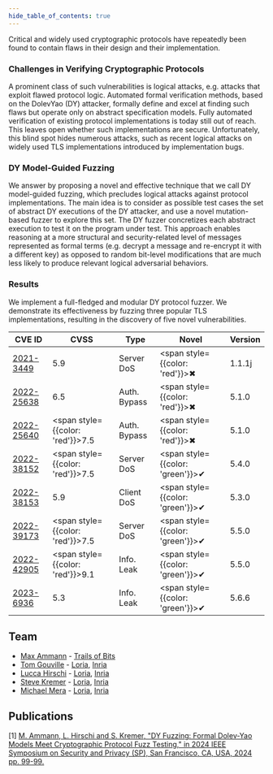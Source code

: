 ```yaml
---
hide_table_of_contents: true
---
```



<Home />

Critical and widely used cryptographic protocols
have repeatedly been found to contain flaws in their design and
their implementation. 

### Challenges in Verifying Cryptographic Protocols

A prominent class of such vulnerabilities is logical attacks, e.g. attacks that exploit flawed protocol logic. 
Automated formal verification methods, based on the DolevYao (DY) attacker, formally define and excel at finding such flaws but operate only on abstract specification models. Fully automated verification of existing protocol implementations is today still out of reach. 
This leaves open whether such implementations are secure. 
Unfortunately, this blind spot hides numerous attacks, such as recent logical attacks on widely used TLS implementations introduced by implementation bugs. 

### DY Model-Guided Fuzzing

We answer by proposing a novel and effective technique that we call DY model-guided fuzzing, which precludes logical attacks against protocol implementations. 
The main idea is to consider as possible test cases the set of abstract DY executions of the DY attacker, and use a novel mutation-based fuzzer to explore this set. The DY fuzzer concretizes each abstract execution to test it on the program under test.
This approach enables reasoning at a more structural and security-related level of messages represented as formal terms (e.g. decrypt a message and re-encrypt it with a different key) as opposed to random bit-level modifications that are much less likely to produce relevant logical adversarial behaviors. 

### Results

We implement a full-fledged and modular DY protocol fuzzer.
We demonstrate its effectiveness by fuzzing three popular TLS implementations, resulting in the discovery of five novel vulnerabilities.

| CVE ID                                                             | CVSS | Type         | Novel | Version   |
|--------------------------------------------------------------------|------|--------------|-----|---------|
| [2021-3449](https://www.cve.org/CVERecord?id=CVE-2021-3449)        | 5.9  | Server DoS | <span style={{color: 'red'}}>✖</span> | 1.1.1j   |
| [2022-25638](https://www.cve.org/CVERecord?id=CVE-2022-25638)      | 6.5  | Auth. Bypass | <span style={{color: 'red'}}>✖</span> | 5.1.0   |
| [2022-25640](https://www.cve.org/CVERecord?id=CVE-2022-25640)      | <span style={{color: 'red'}}>7.5</span>  | Auth. Bypass | <span style={{color: 'red'}}>✖</span> | 5.1.0     |
| [2022-38152](https://www.cve.org/CVERecord?id=CVE-2022-38152)      | <span style={{color: 'red'}}>7.5</span>  | Server DoS | <span style={{color: 'green'}}>✔</span> | 5.4.0     |
| [2022-38153](https://www.cve.org/CVERecord?id=CVE-2022-38153)      | 5.9  | Client DoS | <span style={{color: 'green'}}>✔</span> | 5.3.0     |
| [2022-39173](https://www.cve.org/CVERecord?id=CVE-2022-39173)      | <span style={{color: 'red'}}>7.5</span>  | Server DoS | <span style={{color: 'green'}}>✔</span> | 5.5.0    |
| [2022-42905](https://www.cve.org/CVERecord?id=CVE-2022-42905)      | <span style={{color: 'red'}}>9.1</span>  | Info. Leak | <span style={{color: 'green'}}>✔</span> | 5.5.0   |
| [2023-6936](https://www.cve.org/CVERecord?id=CVE-2023-6936)      | 5.3  | Info. Leak | <span style={{color: 'green'}}>✔</span> | 5.6.6     |

## Team

- [Max Ammann](https://github.com/maxammann) - [Trails of Bits](https://www.trailofbits.com/)
- [Tom Gouville](https://github.com/aeyno) - [Loria](https://www.loria.fr), [Inria](https://www.inria.fr)
- [Lucca Hirschi](https://members.loria.fr/LHirschi/) - [Loria](https://www.loria.fr), [Inria](https://www.inria.fr)
- [Steve Kremer](https://members.loria.fr/SKremer/) - [Loria](https://www.loria.fr), [Inria](https://www.inria.fr)
- [Michael Mera](https://github.com/michaelmera) - [Loria](https://www.loria.fr), [Inria](https://www.inria.fr)

## Publications

[1] [M. Ammann, L. Hirschi and S. Kremer, "DY Fuzzing: Formal Dolev-Yao Models Meet Cryptographic Protocol Fuzz Testing," in 2024 IEEE Symposium on Security and Privacy (SP), San Francisco, CA, USA, 2024 pp. 99-99.](https://www.computer.org/csdl/pds/api/csdl/proceedings/download-article/1Ub234bjuWA/pdf)